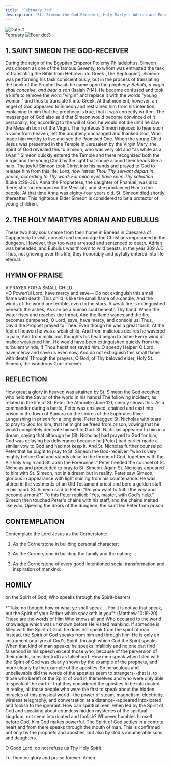 ```yaml
---
title: 'February 3rd'
description: 'St. Simeon the God-Receiver, Holy Martyrs Adrian and Eubulus'
---
```


<RunningHead />
<Image src="/title-imprint.png" height={50} width={50} alt="Date" className="title-imprint"/>
# <div id="date">February <Image className="four-dot" src="/four-dot.png" height={15} width={15} alt="Four dot" />3</div>

## 1. SAINT SIMEON THE GOD-RECEIVER

During the reign of the Egyptian Emperor Ptolemy Philadelphus, Simeon was chosen as one of the famous Seventy, to whom was entrusted the task of translating the Bible from Hebrew into Greek [The Septuagint]. Simeon was performing his task conscientiously, but in the process of translating the book of the Prophet Isaiah he came upon the prophecy: *Behold, a virgin shall conceive, and bear a son* (Isaiah 7:14). He became confused and took a knife to remove the word "virgin" and replace it with the words "young woman," and thus to translate it into Greek. At that moment, however, an angel of God appeared to Simeon and restrained him from his intention, explaining to him that the prophecy is true, that it was correctly written. The messenger of God also said that Simeon would become convinced of it personally, for, according to the will of God, he would not die until he saw the Messiah born of the Virgin. The righteous Simeon rejoiced to hear such a voice from heaven, left the prophecy unchanged and thanked God, Who made him worthy to live and see the Promised One. When the young Child Jesus was presented in the Temple in Jerusalem by the Virgin Mary, the Spirit of God revealed this to Simeon, who was very old and "as white as a swan." Simeon quickly entered the Temple and there recognized both the Virgin and the young Child by the light that shone around their heads like a halo. The joyful Simeon took Christ into his hands and prayed to God to release him from this life: *Lord, now lettest Thou Thy servant depart in peace, according to Thy word: For mine eyes have seen Thy salvation* (Luke 2:29-30). Anna the Prophetess, the daughter of Phanuel, was also there; she too recognized the Messiah, and she proclaimed Him to the people.  At that time Anna was eighty-four years old. St. Simeon died shortly thereafter. This righteous Elder Simeon is considered to be a protector of young children.

## 2. THE HOLY MARTYRS ADRIAN AND EUBULUS

These two holy souls came from their home in Baneas in Caesarea of Cappadocia to visit, console and encourage the Christians imprisoned in the dungeon. However, they too were arrested and sentenced to death. Adrian was beheaded, and Eubulus was thrown to wild beasts, in the year 309 A.D. Thus, not grieving over this life, they honorably and joyfully entered into life eternal.


## HYMN OF PRAISE
<div style={{textAlign:'center', color:'crimson', fontWeight:'bold'}}>
A PRAYER FOR A SMALL CHILD
</div>
>O Powerful Lord, have mercy and save—  
Do not extinguish this small flame with death!  
This child is like the small flame of a candle,  
And the winds of the world are terrible, even to the stars.  
A weak fire is extinguished beneath the ashes,  
As can be a human soul beneath Thy hand.  
When the water rises and reaches the throat,  
And the flame wanes and the fire becomes dampened,  
O Lord, save, have mercy, and console us!  
Thus, David the Prophet prayed to Thee.  
Even though he was a great torch,  
At the foot of heaven he was a weak child,  
And from malicious desires he wavered in pain,  
And from malicious thoughts his head began to ache;  
Every wind of malice weakened him.  
He would have been extinguished quickly from the turbulent winds,  
If Thou hadst not saved him. O speedy Helper.  
O Lord, have mercy and save us even now,  
And do not extinguish this small flame with death!  
Through the prayers, O God, of Thy beloved elder,  
Holy St. Simeon, the wondrous God-receiver.  

## REFLECTION

How great a glory in heaven was attained by St. Simeon the God-receiver, who held the Savior of the world in his hands! The following incident, as related in the life of St. Peter the Athonite (June 12), clearly shows this. As a commander during a battle, Peter was enslaved, chained and cast into prison in the town of Samara on the shores of the Euphrates River. Languishing in prison for a long time, Peter begged St. Nicholas with tears to pray to God for him, that he might be freed from prison, vowing that he would completely dedicate himself to God. St. Nicholas appeared to him in a dream, saying that although he [St. Nicholas] had prayed to God for him, God was delaying his deliverance because he [Peter] had earlier made a similar vow to God and had not keep it. And St. Nicholas further counseled Peter that he ought to pray to St. Simeon the God-receiver, "who is very mighty before God and stands close to the throne of God, together with the All-holy Virgin and St. John the Forerunner." Peter heeded the counsel of St. Nicholas and proceeded to pray to St. Simeon. Again St. Nicholas appeared to him with St. Simeon, not in a dream but in reality. Peter saw Simeon, glorious in appearance with light shining from his countenance. He was attired in the vestments of an Old Testament priest and bore a golden staff in his hand. St. Simeon said to Peter: "Do you want to fulfill the vow and become a monk?" To this Peter replied: "Yes, master, with God's help." Simeon then touched Peter's chains with his staff, and the chains melted like wax. Opening the doors of the dungeon, the saint led Peter from prison.


## CONTEMPLATION

Contemplate the Lord Jesus as the Cornerstone:

1. As the Cornerstone in building personal character;

2. As the Cornerstone in building the family and the nation;

3. As the Cornerstone of every good-intentioned social transformation and inspiration of mankind.


## HOMILY
<div style={{textAlign:'center', color:'crimson', fontWeight:'bold'}}>
on the Spirit of God, Who speaks through the Spirit-bearers
</div><br /><div style={{textAlign:'right'}}>
*"Take no thought how or what ye shall speak ... For it is not ye that speak, but the Spirit of your Father which speaketh in you"* (Matthew 10:19-20).
</div>
These are the words of Him Who knows all and Who declared to the world knowledge which was unknown before He visited mankind. If someone is filled with the Spirit of God, he does not speak from the spirit of man. Instead, the Spirit of God speaks from him and through him. He is only an instrument or a lyre of God's Spirit, through which God the Spirit speaks. When that kind of man speaks, he speaks infallibly and no one can find falsehood in his speech except those who, because of the perversion of their minds, consider truth as falsehood. How men speak when filled with the Spirit of God was clearly shown by the example of the prophets, and more clearly by the example of the apostles. So miraculous and unbelievable did the words of the apostles seem to strangers--that is, to those who bereft of the Spirit of God in themselves and who were only able to speak of the earth--that they considered the apostles to be intoxicated. In reality, all those people who were the first to speak about the hidden miracles of this physical world--the power of steam, magnetism, electricity, wireless telegraphy, and conversation at a distance--appeared intoxicated and foolish to the ignorant. How can spiritual men, when led by the Spirit of God and speaking about countless hidden mysteries of the spiritual kingdom, not seem intoxicated and foolish? Whoever humbles himself before God, him God makes powerful. The Spirit of God settles in a contrite heart and from there speaks through the mouth of man. This is confirmed not only by the prophets and apostles, but also by God's innumerable sons and daughters.

O Good Lord, do not refuse us Thy Holy Spirit.

To Thee be glory and praise forever. Amen.